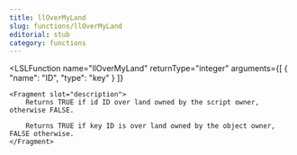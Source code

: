 ```yaml
---
title: llOverMyLand
slug: functions/llOverMyLand
editorial: stub
category: functions
---
```


<LSLFunction
	name="llOverMyLand"
	returnType="integer"
	arguments={[
	{
		"name": "ID",
		"type": "key"
	}
]}
>
	<Fragment slot="description">
		Returns TRUE if id ID over land owned by the script owner, otherwise FALSE.
		
		Returns TRUE if key ID is over land owned by the object owner, FALSE otherwise.
	</Fragment>
</LSLFunction>
